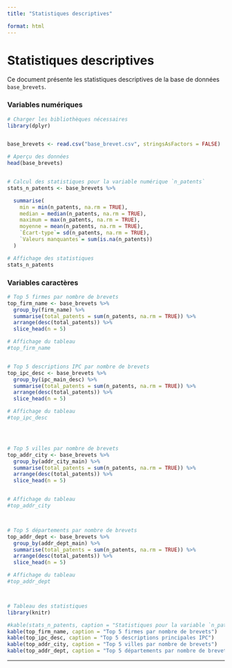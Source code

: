 ```yaml
---
title: "Statistiques descriptives"

format: html
---
```


# Statistiques descriptives

Ce document présente les statistiques descriptives de la base de données `base_brevets`.

### Variables numériques

```r
# Charger les bibliothèques nécessaires
library(dplyr)


base_brevets <- read.csv("base_brevet.csv", stringsAsFactors = FALSE)

# Aperçu des données
head(base_brevets)


# Calcul des statistiques pour la variable numérique `n_patents`
stats_n_patents <- base_brevets %>%

  summarise(
    min = min(n_patents, na.rm = TRUE),
    median = median(n_patents, na.rm = TRUE),
    maximum = max(n_patents, na.rm = TRUE),
    moyenne = mean(n_patents, na.rm = TRUE),
    `Écart-type`= sd(n_patents, na.rm = TRUE),
    `Valeurs manquantes`= sum(is.na(n_patents))
  )

# Affichage des statistiques
stats_n_patents
```

### Variables caractères

```r
# Top 5 firmes par nombre de brevets
top_firm_name <- base_brevets %>%
  group_by(firm_name) %>%
  summarise(total_patents = sum(n_patents, na.rm = TRUE)) %>%
  arrange(desc(total_patents)) %>%
  slice_head(n = 5)

# Affichage du tableau
#top_firm_name


# Top 5 descriptions IPC par nombre de brevets
top_ipc_desc <- base_brevets %>%
  group_by(ipc_main_desc) %>%
  summarise(total_patents = sum(n_patents, na.rm = TRUE)) %>%
  arrange(desc(total_patents)) %>%
  slice_head(n = 5)

# Affichage du tableau
#top_ipc_desc




# Top 5 villes par nombre de brevets
top_addr_city <- base_brevets %>%
  group_by(addr_city_main) %>%
  summarise(total_patents = sum(n_patents, na.rm = TRUE)) %>%
  arrange(desc(total_patents)) %>%
  slice_head(n = 5)


# Affichage du tableau
#top_addr_city



# Top 5 départements par nombre de brevets
top_addr_dept <- base_brevets %>%
  group_by(addr_dept_main) %>%
  summarise(total_patents = sum(n_patents, na.rm = TRUE)) %>%
  arrange(desc(total_patents)) %>%
  slice_head(n = 5)

# Affichage du tableau
#top_addr_dept



# Tableau des statistiques
library(knitr)

#kable(stats_n_patents, caption = "Statistiques pour la variable `n_patents`")
kable(top_firm_name, caption = "Top 5 firmes par nombre de brevets")
kable(top_ipc_desc, caption = "Top 5 descriptions principales IPC")
kable(top_addr_city, caption = "Top 5 villes par nombre de brevets")
kable(top_addr_dept, caption = "Top 5 départements par nombre de brevets")


```

------------------------------------------------------------------------
